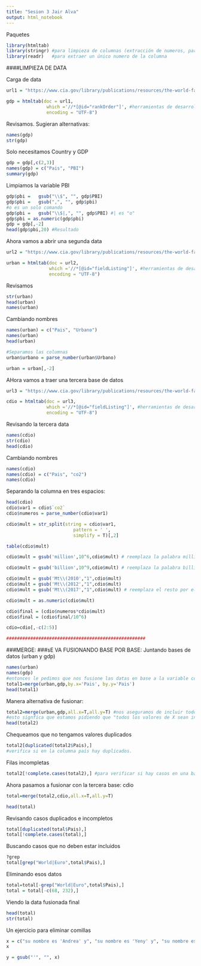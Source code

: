 ```yaml
---
title: "Sesion 3 Jair Alva"
output: html_notebook
---
```

Paquetes
```r
library(htmltab)
library(stringr) #para limpieza de columnas (extracción de numeros, particiones)
library(readr)   #para extraer un único numero de la columna
```

####LIMPIEZA DE DATA

Carga de data

```r
url1 = "https://www.cia.gov/library/publications/resources/the-world-factbook/fields/211rank.html" 

gdp = htmltab(doc = url1, 
               which ='//*[@id="rankOrder"]', #herramientas de desarrollador
               encoding = "UTF-8") 
```

Revisamos. Sugieran alternativas:

```r
names(gdp)
str(gdp)
```
Solo necesitamos Country y GDP

```r
gdp = gdp[,c(2,3)]
names(gdp) = c("Pais", "PBI")
summary(gdp)
```

Limpiamos la variable PBI

```r
gdp$pbi =   gsub("\\$", "", gdp$PBI)
gdp$pbi =   gsub(",", "", gdp$pbi) 
#o es un solo comando
gdp$pbi =   gsub("\\$|,", "", gdp$PBI) #| es "o" 
gdp$pbi = as.numeric(gdp$pbi)
gdp = gdp[,-2]
head(gdp$pbi,20) #Resultado
```

Ahora vamos a abrir una segunda data


```r
url2 = "https://www.cia.gov/library/publications/resources/the-world-factbook/fields/349.html"

urban = htmltab(doc = url2, 
                which ='//*[@id="fieldListing"]', #herramientas de desarrollador
                encoding = "UTF-8")
```

Revisamos

```r
str(urban)
head(urban)
names(urban)
```

Cambiando nombres

```r
names(urban) = c("Pais", "Urbano")
names(urban)
head(urban)

#Separamos las columnas
urban$urbano = parse_number(urban$Urbano)

urban = urban[,-2]
```

AHora vamos a traer una tercera base de datos

```r
url3 = "https://www.cia.gov/library/publications/resources/the-world-factbook/fields/274.html"

cdio = htmltab(doc = url3, 
               which ='//*[@id="fieldListing"]', #herramientas de desarrollador
               encoding = "UTF-8")
```

Revisando la tercera data
```r
names(cdio)
str(cdio)
head(cdio)
```

Cambiando nombres

```r
names(cdio)
names(cdio) = c("Pais", "co2")
names(cdio)
```

Separando la columna en tres espacios:

```r
head(cdio)
cdio$var1 = cdio$`co2`
cdio$numeros = parse_number(cdio$var1)

cdio$mult = str_split(string = cdio$var1,
                         pattern = ' ',
                         simplify = T)[,2]

table(cdio$mult)

cdio$mult = gsub('million',10^6,cdio$mult) # reemplaza la palabra million por el número correspondiente.

cdio$mult = gsub('billion',10^9,cdio$mult) # reemplaza la palabra billion por el número correspondiente.

cdio$mult = gsub('Mt\\(2010',"1",cdio$mult)
cdio$mult = gsub('Mt\\(2012',"1",cdio$mult)
cdio$mult = gsub('Mt\\(2017',"1",cdio$mult) # reemplaza el resto por el número 1.

cdio$mult = as.numeric(cdio$mult)

cdio$final = (cdio$numeros*cdio$mult)
cdio$final = (cdio$final/10^6)

cdio=cdio[,-c(2:5)]

####################################################

```

###MERGE: 
###sE VA FUSIONANDO BASE POR BASE: Juntando bases de datos (urban y gdp)

```r
names(urban)
names(gdp)
#entonces le pedimos que nos fusione las datas en base a la variable común: país
total1=merge(urban,gdp,by.x='Pais', by.y='Pais') 
head(total1)
```

Manera alternativa de fusionar:
```r
total2=merge(urban,gdp,all.x=T,all.y=T) #nos aseguramos de incluir todos nuestros casos
#esto signfica que estamos pidiendo que "todos los valores de X sean incluidos" y también "todos los valores de y". Presupone que la primera columna será la columna guía
head(total2)
```


Chequeamos que no tengamos valores duplicados

```r
total2[duplicated(total2$Pais),]
#verifica si en la columna país hay duplicados.
```

Filas incompletas

```r
total2[!complete.cases(total2),] #para verificar si hay casos en una base de datos que no hay en la otra
```

Ahora pasamos a fusionar con la tercera base: cdio

```r
total=merge(total2,cdio,all.x=T,all.y=T)

head(total)
```

Revisando casos duplicados e incompletos

```r
total[duplicated(total$Pais),]
total[!complete.cases(total),]
```

Buscando casos que no deben estar incluidos

```r
?grep
total[grep("World|Euro",total$Pais),]
```

Eliminando esos datos

```r
total=total[-grep("World|Euro",total$Pais),]
total = total[-c(68, 232),]
```

Viendo la data fusionada final
```r
head(total)
str(total)
```


Un ejercicio para eliminar comillas
```r
x = c("su nombre es 'Andrea' y", "su nombre es 'Yeny' y", "su nombre es 'Rosi' y")
x

y = gsub("'", "", x)

```



